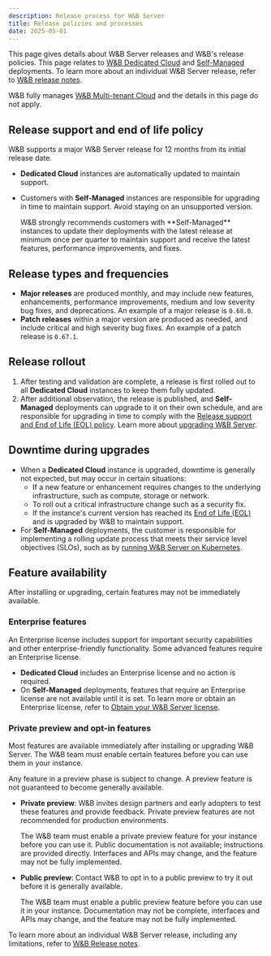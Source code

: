 ```yaml
---
description: Release process for W&B Server
title: Release policies and processes
date: 2025-05-01
---
```

This page gives details about W&B Server releases and W&B's release policies. This page relates to [W&B Dedicated Cloud](/platform/hosting/hosting-options/dedicated_cloud/) and [Self-Managed](/platform/hosting/hosting-options/self-managed/) deployments. To learn more about an individual W&B Server release, refer to [W&B release notes](/release-notes/).

W&B fully manages [W&B Multi-tenant Cloud](/platform/hosting/hosting-options/multi_tenant_cloud) and the details in this page do not apply.

## Release support and end of life policy
W&B supports a major W&B Server release for 12 months from its initial release date.
- **Dedicated Cloud** instances are automatically updated to maintain support.
- Customers with **Self-Managed** instances are responsible for upgrading in time to maintain support. Avoid staying on an unsupported version.

  <Note>
  W&B strongly recommends customers with **Self-Managed** instances to update their deployments with the latest release at minimum once per quarter to maintain support and receive the latest features, performance improvements, and fixes.
  </Note>

## Release types and frequencies
- **Major releases** are produced monthly, and may include new features, enhancements, performance improvements, medium and low severity bug fixes, and deprecations. An example of a major release is `0.68.0`.
- **Patch releases** within a major version are produced as needed, and include critical and high severity bug fixes. An example of a patch release is `0.67.1`.

## Release rollout
1. After testing and validation are complete, a release is first rolled out to all **Dedicated Cloud** instances to keep them fully updated.
1. After additional observation, the release is published, and **Self-Managed** deployments can upgrade to it on their own schedule, and are responsible for upgrading in time to comply with the [Release support and End of Life (EOL) policy](#release-support-and-end-of-life-policy). Learn more about [upgrading W&B Server](/platform/hosting/server-upgrade-process/).

## Downtime during upgrades
- When a **Dedicated Cloud** instance is upgraded, downtime is generally not expected, but may occur in certain situations:
  - If a new feature or enhancement requires changes to the underlying infrastructure, such as compute, storage or network.
  - To roll out a critical infrastructure change such as a security fix.
  - If the instance's current version has reached its [End of Life (EOL)](/platform/hosting/server-upgrade-process/) and is upgraded by W&B to maintain support.
- For **Self-Managed** deployments, the customer is responsible for implementing a rolling update process that meets their service level objectives (SLOs), such as by [running W&B Server on Kubernetes](/platform/hosting/self-managed/operator-airgapped/).

## Feature availability
After installing or upgrading, certain features may not be immediately available.

### Enterprise features
An Enterprise license includes support for important security capabilities and other enterprise-friendly functionality. Some advanced features require an Enterprise license.

- **Dedicated Cloud** includes an Enterprise license and no action is required.
- On **Self-Managed** deployments, features that require an Enterprise license are not available until it is set. To learn more or obtain an Enterprise license, refer to [Obtain your W&B Server license](/platform/hosting/hosting-options/self-managed#obtain-your-wb-server-license).

### Private preview and opt-in features
Most features are available immediately after installing or upgrading W&B Server. The W&B team must enable certain features before you can use them in your instance.

<Warning>
Any feature in a preview phase is subject to change. A preview feature is not guaranteed to become generally available.
</Warning>

- **Private preview**: W&B invites design partners and early adopters to test these features and provide feedback. Private preview features are not recommended for production environments.

    The W&B team must enable a private preview feature for your instance before you can use it. Public documentation is not available; instructions are provided directly. Interfaces and APIs may change, and the feature may not be fully implemented.
- **Public preview**: Contact W&B to opt in to a public preview to try it out before it is generally available.

    The W&B team must enable a public preview feature before you can use it in your instance. Documentation may not be complete, interfaces and APIs may change, and the feature may not be fully implemented.

To learn more about an individual W&B Server release, including any limitations, refer to [W&B Release notes](/release-notes/).


